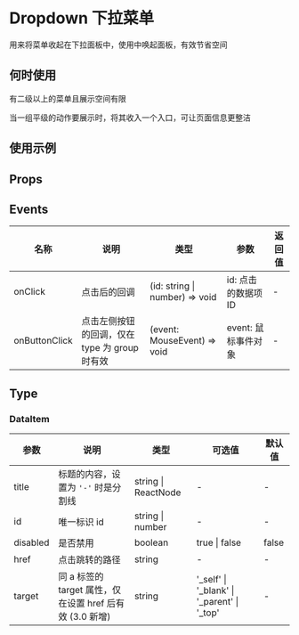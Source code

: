 # Dropdown 下拉菜单

用来将菜单收起在下拉面板中，使用中唤起面板，有效节省空间

## 何时使用

有二级以上的菜单且展示空间有限

当一组平级的动作要展示时，将其收入一个入口，可让页面信息更整洁

## 使用示例

<!-- Inject Stories -->

## Props

<!-- Inject Props -->

## Events

| 名称          | 说明                                          | 类型                           | 参数                | 返回值 |
| ------------- | --------------------------------------------- | ------------------------------ | ------------------- | ------ |
| onClick       | 点击后的回调                                  | (id: string \| number) => void | id: 点击的数据项 ID | -      |
| onButtonClick | 点击左侧按钮的回调，仅在 type 为 group 时有效 | (event: MouseEvent) => void    | event: 鼠标事件对象 | -      |

## Type

### DataItem

| 参数     | 说明                                                     | 类型                | 可选值                                          | 默认值 |
| -------- | -------------------------------------------------------- | ------------------- | ----------------------------------------------- | ------ |
| title    | 标题的内容，设置为 `'-'` 时是分割线                      | string \| ReactNode | -                                               | -      |
| id       | 唯一标识 id                                              | string \| number    | -                                               | -      |
| disabled | 是否禁用                                                 | boolean             | true \| false                                   | false  |
| href     | 点击跳转的路径                                           | string              | -                                               | -      |
| target   | 同 a 标签的 target 属性，仅在设置 href 后有效 (3.0 新增) | string              | ︎'\_self' \| '\_blank' \| '\_parent' \| '\_top' | -      |
